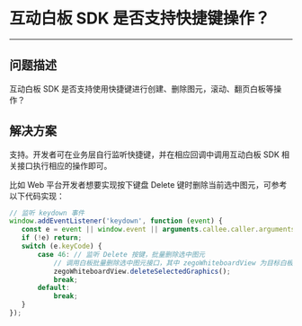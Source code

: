# 互动白板 SDK 是否支持快捷键操作？

- - -

## 问题描述

互动白板 SDK 是否支持使用快捷键进行创建、删除图元，滚动、翻页白板等操作？


## 解决方案

支持。开发者可在业务层自行监听快捷键，并在相应回调中调用互动白板 SDK 相关接口执行相应的操作即可。

比如 Web 平台开发者想要实现按下键盘 Delete 键时删除当前选中图元，可参考以下代码实现：

```javascript
// 监听 keydown 事件
window.addEventListener('keydown', function (event) {
   const e = event || window.event || arguments.callee.caller.arguments[0];
   if (!e) return;
   switch (e.keyCode) {
       case 46: // 监听 Delete 按键，批量删除选中图元
           // 调用白板批量删除选中图元接口，其中 zegoWhiteboardView 为目标白板
           zegoWhiteboardView.deleteSelectedGraphics();
           break;
       default:
           break;
   }
});
```
